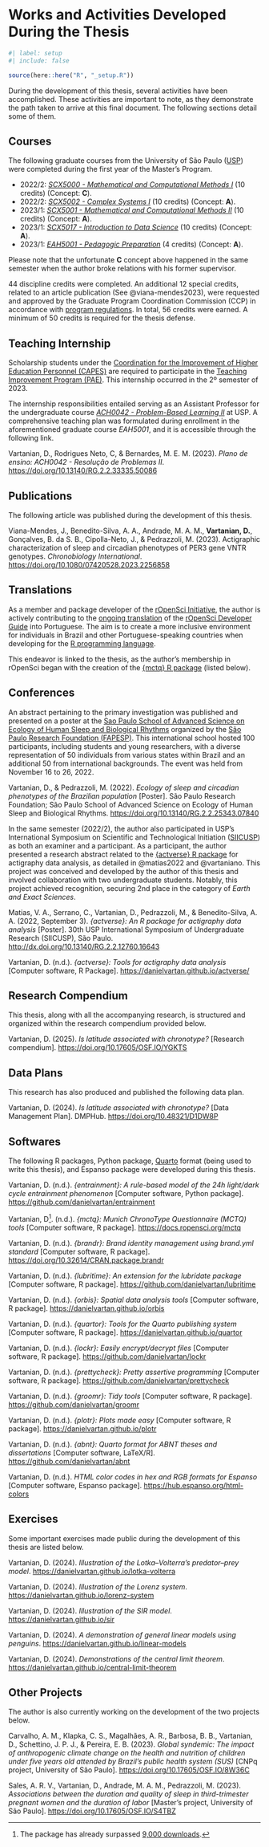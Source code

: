 <!-- %:::% .common h1 begin %:::% -->
# Works and Activities Developed During the Thesis {#sec-sm-works-and-activities}
<!-- %:::% .common h1 end %:::% -->

```r
#| label: setup
#| include: false

source(here::here("R", "_setup.R"))
```

During the development of this thesis, several activities have been accomplished. These activities are important to note, as they demonstrate the path taken to arrive at this final document. The following sections detail some of them.

## Courses

The following graduate courses from the University of São Paulo ([USP](https://www5.usp.br/)) were completed during the first year of the Master's Program.

* 2022/2: [*SCX5000 - Mathematical and Computational Methods I*](https://uspdigital.usp.br/janus/componente/catalogoDisciplinasInicial.jsf?action=3&sgldis=SCX5000) (10 credits) (Concept: **C**).
* 2022/2: [*SCX5002 - Complex Systems I*](https://uspdigital.usp.br/janus/componente/catalogoDisciplinasInicial.jsf?action=3&sgldis=SCX5002) (10 credits) (Concept: **A**).
* 2023/1: [*SCX5001 - Mathematical and Computational Methods II*](https://uspdigital.usp.br/janus/componente/catalogoDisciplinasInicial.jsf?action=3&sgldis=SCX5001) (10 credits) (Concept: **A**).
* 2023/1: [*SCX5017 - Introduction to Data Science*](https://uspdigital.usp.br/janus/componente/catalogoDisciplinasInicial.jsf?action=3&sgldis=SCX5017) (10 credits) (Concept: **A**).
* 2023/1: [*EAH5001 - Pedagogic Preparation*](https://uspdigital.usp.br/janus/componente/catalogoDisciplinasInicial.jsf?action=3&sgldis=EAH5001) (4 credits) (Concept: **A**).

Please note that the unfortunate **C** concept above happened in the same semester when the author broke relations with his former supervisor.

44 discipline credits were completed. An additional 12 special credits, related to an article publication (See @viana-mendes2023), were requested and approved by the Graduate Program Coordination Commission (CCP) in accordance with [program regulations](https://leginf.usp.br/?resolucao=resolucao-copgr-no-7829-de-03-de-outubro-de-2019). In total, 56 credits were earned. A minimum of 50 credits is required for the thesis defense.

## Teaching Internship

Scholarship students under the [Coordination for the Improvement of Higher Education Personnel (CAPES)](https://www.gov.br/capes/) are required to participate in the [Teaching Improvement Program (PAE)](www5.each.usp.br/pae/). This internship occurred in the 2º semester of 2023.

The internship responsibilities entailed serving as an Assistant Professor for the undergraduate course [*ACH0042 - Problem-Based Learning II*](https://uspdigital.usp.br/jupiterweb/obterDisciplina?nomdis=&sgldis=ACH0042) at USP. A comprehensive teaching plan was formulated during enrollment in the aforementioned graduate course *EAH5001*, and it is accessible through the following link.

<!-- @vartanian2023b -->

Vartanian, D., Rodrigues Neto, C, & Bernardes, M. E. M. (2023). *Plano de ensino: ACH0042 - Resolução de Problemas II*. <https://doi.org/10.13140/RG.2.2.33335.50086>

## Publications

The following article was published during the development of this thesis.

<!-- @viana-mendes2023 -->

Viana-Mendes, J., Benedito-Silva, A. A., Andrade, M. A. M., **Vartanian, D.**, Gonçalves, B. da S. B., Cipolla-Neto, J., & Pedrazzoli, M. (2023). Actigraphic characterization of sleep and circadian phenotypes of PER3 gene VNTR genotypes. *Chronobiology International*. <https://doi.org/10.1080/07420528.2023.2256858>

## Translations

As a member and package developer of the [rOpenSci Initiative](https://ropensci.org/), the author is actively contributing to the [ongoing translation](https://github.com/ropensci/dev_guide/pull/717) of the [rOpenSci Developer Guide](https://devguide.ropensci.org/) into Portuguese. The aim is to create a more inclusive environment for individuals in Brazil and other Portuguese-speaking countries when developing for the [R programming language](https://www.r-project.org/).

This endeavor is linked to the thesis, as the author's membership in rOpenSci began with the creation of the [{mctq} R package](https://docs.ropensci.org/mctq/) (listed below).

## Conferences

An abstract pertaining to the primary investigation was published and presented on a poster at the [Sao Paulo School of Advanced Science on Ecology of Human Sleep and Biological Rhythms](https://espca.fapesp.br/school/sao_paulo_school_of_advanced_science_on_ecology_of_human_sleep_and_biological_rhythms/101/) organized by the [São Paulo Research Foundation (FAPESP)](https://fapesp.br/en). This international school hosted 100 participants, including students and young researchers, with a diverse representation of 50 individuals from various states within Brazil and an additional 50 from international backgrounds. The event was held from November 16 to 26, 2022.

<!-- @vartanian2022a -->

Vartanian, D., & Pedrazzoli, M. (2022). *Ecology of sleep and circadian phenotypes of the Brazilian population* \[Poster\]. São Paulo Research Foundation; São Paulo School of Advanced Science on Ecology of Human Sleep and Biological Rhythms. <https://doi.org/10.13140/RG.2.2.25343.07840>

In the same semester (2022/2), the author also participated in USP's International Symposium on Scientific and Technological Initiation ([SIICUSP](https://prpi.usp.br/siicusp/)) as both an examiner and a participant. As a participant, the author presented a research abstract related to the [{actverse} R package](https://github.com/giperbio/actverse) for actigraphy data analysis, as detailed in @matias2022 and @vartaniano. This project was conceived and developed by the author of this thesis and involved collaboration with two undergraduate students. Notably, this project achieved recognition, securing 2nd place in the category of *Earth and Exact Sciences*.

<!-- @matias2022 -->

Matias, V. A., Serrano, C., Vartanian, D., Pedrazzoli, M., & Benedito-Silva, A. A. (2022, September 3). *{actverse}: An R package for actigraphy data analysis* [Poster]. 30th USP International Symposium of Undergraduate Research (SIICUSP), São Paulo. <http://dx.doi.org/10.13140/RG.2.2.12760.16643>

<!-- @vartaniano -->

Vartanian, D. (n.d.). *{actverse}: Tools for actigraphy data analysis* [Computer software, R Package]. <https://danielvartan.github.io/actverse/>

## Research Compendium

This thesis, along with all the accompanying research, is structured and organized within the research compendium provided below.

<!-- @vartanian2025 -->

Vartanian, D. (2025). *Is latitude associated with chronotype?* \[Research compendium\]. <https://doi.org/10.17605/OSF.IO/YGKTS>

## Data Plans

This research has also produced and published the following data plan.

<!-- @vartanian2024 -->

Vartanian, D. (2024). *Is latitude associated with chronotype?* [Data Management Plan]. DMPHub. <https://doi.org/10.48321/D1DW8P>

## Softwares

The following R packages, Python package, [Quarto](https://quarto.org/) format (being used to write this thesis), and Espanso package were developed during this thesis.

<!-- @vartaniane -->

Vartanian, D. (n.d.). *{entrainment}: A rule-based model of the 24h light/dark cycle entrainment phenomenon* [Computer software, Python package]. <https://github.com/danielvartan/entrainment>

<!-- @vartanianh -->

Vartanian, D[^sm-10-1]. (n.d.). *{mctq}: Munich ChronoType Questionnaire (MCTQ) tools* [Computer software, R package]. <https://docs.ropensci.org/mctq>

<!-- @vartanianr -->

Vartanian, D. (n.d.). *{brandr}: Brand identity management using brand.yml standard* [Computer software, R package]. <https://doi.org/10.32614/CRAN.package.brandr>

<!-- @vartanianc -->

Vartanian, D. (n.d.). *{lubritime}: An extension for the lubridate package* [Computer software, R package]. <https://github.com/danielvartan/lubritime>

<!-- @vartanianq -->

Vartanian, D. (n.d.). *{orbis}: Spatial data analysis tools* [Computer software, R package]. <https://danielvartan.github.io/orbis>

<!-- @vartanianp -->

Vartanian, D. (n.d.). *{quartor}: Tools for the Quarto publishing system* [Computer software, R package]. <https://danielvartan.github.io/quartor>

<!-- @vartaniand -->

Vartanian, D. (n.d.). *{lockr}: Easily encrypt/decrypt files* [Computer software, R package]. <https://github.com/danielvartan/lockr>

<!-- @vartanianb -->

Vartanian, D. (n.d.). *{prettycheck}: Pretty assertive programming* [Computer software, R package]. <https://github.com/danielvartan/prettycheck>

<!-- @vartaniang -->

Vartanian, D. (n.d.). *{groomr}: Tidy tools* [Computer software, R package]. <https://github.com/danielvartan/groomr>

<!-- @vartanians -->

Vartanian, D. (n.d.). *{plotr}: Plots made easy* [Computer software, R package]. <https://danielvartan.github.io/plotr>

<!-- @vartanianf -->

Vartanian, D. (n.d.). *{abnt}: Quarto format for ABNT theses and dissertations* [Computer software, LaTeX/R]. <https://github.com/danielvartan/abnt>

<!-- @vartaniann -->

Vartanian, D. (n.d.). *HTML color codes in hex and RGB formats for Espanso* [Computer software, Espanso package]. <https://hub.espanso.org/html-colors>

## Exercises

Some important exercises made public during the development of this thesis are listed below.

<!-- @vartanianm -->

Vartanian, D. (2024). *Illustration of the Lotka–Volterra's predator–prey model*. <https://danielvartan.github.io/lotka-volterra>

<!-- @vartanianj -->

Vartanian, D. (2024). *Illustration of the Lorenz system*. <https://danielvartan.github.io/lorenz-system>

<!-- @vartaniani -->

Vartanian, D. (2024). *Illustration of the SIR model*. <https://danielvartan.github.io/sir>

<!-- @vartaniank -->

Vartanian, D. (2024). *A demonstration of general linear models using penguins*. <https://danielvartan.github.io/linear-models>

<!-- @vartanianl -->

Vartanian, D. (2024). *Demonstrations of the central limit theorem*. <https://danielvartan.github.io/central-limit-theorem>


## Other Projects

The author is also currently working on the development of the two projects below.

<!-- carvalho2023a -->

Carvalho, A. M., Klapka, C. S., Magalhães, A. R., Barbosa, B. B., Vartanian, D., Schettino, J. P. J., & Pereira, E. B. (2023). *Global syndemic: The impact of anthropogenic climate change on the health and nutrition of children under five years old attended by Brazil’s public health system (SUS)* [CNPq project, University of São Paulo]. <https://doi.org/10.17605/OSF.IO/8W36C>

<!-- sales2025 -->

Sales, A. R. V., Vartanian, D., Andrade, M. A. M., Pedrazzoli, M. (2023). *Associations between the duration and quality of sleep in third-trimester pregnant women and the duration of labor* \[Master's project, University of São Paulo\]. <https://doi.org/10.17605/OSF.IO/S4TBZ>

[^sm-10-1]: The package has already surpassed [9,000 downloads](https://danielvartan.shinyapps.io/cran-logs/?package=mctq).

